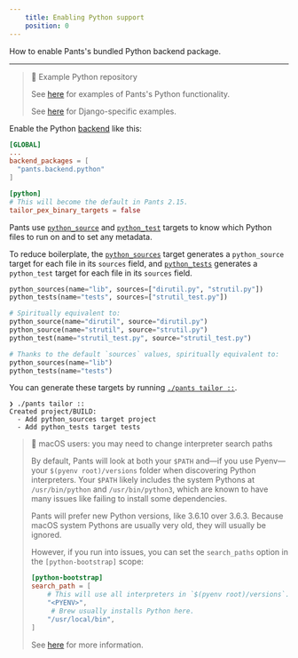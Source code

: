 ```yaml
---
    title: Enabling Python support
    position: 0
---
```


How to enable Pants's bundled Python backend package.

---

> 📘 Example Python repository
>
> See [here](https://github.com/pantsbuild/example-python) for examples of Pants's Python functionality.
>
> See [here](https://github.com/pantsbuild/example-django) for Django-specific examples.

Enable the Python [backend](doc:enabling-backends) like this:

```toml pants.toml
[GLOBAL]
...
backend_packages = [
  "pants.backend.python"
]

[python]
# This will become the default in Pants 2.15.
tailor_pex_binary_targets = false
```

Pants use [`python_source`](doc:reference-python_source) and [`python_test`](doc:reference-python_test) targets to know which Python files to run on and to set any metadata.

To reduce boilerplate, the [`python_sources`](doc:reference-python_sources) target generates a `python_source` target for each file in its `sources` field, and [`python_tests`](doc:reference-python_tests) generates a `python_test` target for each file in its `sources` field.

```python BUILD
python_sources(name="lib", sources=["dirutil.py", "strutil.py"])
python_tests(name="tests", sources=["strutil_test.py"])

# Spiritually equivalent to:
python_source(name="dirutil", source="dirutil.py")
python_source(name="strutil", source="strutil.py")
python_test(name="strutil_test.py", source="strutil_test.py")

# Thanks to the default `sources` values, spiritually equivalent to:
python_sources(name="lib")
python_tests(name="tests")
```

You can generate these targets by running [`./pants tailor ::`](doc:initial-configuration#5-generate-build-files).

```
❯ ./pants tailor ::
Created project/BUILD:
  - Add python_sources target project
  - Add python_tests target tests
```

> 🚧 macOS users: you may need to change interpreter search paths
>
> By default, Pants will look at both your `$PATH` and—if you use Pyenv—your `$(pyenv root)/versions` folder when discovering Python interpreters. Your `$PATH` likely includes the system Pythons at `/usr/bin/python` and `/usr/bin/python3`, which are known to have many issues like failing to install some dependencies.
>
> Pants will prefer new Python versions, like 3.6.10 over 3.6.3. Because macOS system Pythons are usually very old, they will usually be ignored.
>
> However, if you run into issues, you can set the `search_paths` option in the `[python-bootstrap]` scope:
>
> ```toml
> [python-bootstrap]
> search_path = [
>     # This will use all interpreters in `$(pyenv root)/versions`.
>     "<PYENV>",
>      # Brew usually installs Python here.
>     "/usr/local/bin",
> ]
> ```
>
> See [here](doc:python-interpreter-compatibility#changing-the-interpreter-search-path) for more information.